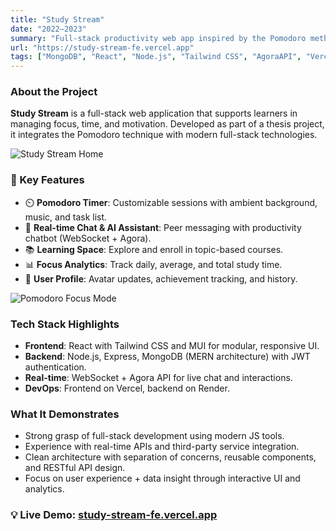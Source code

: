 ```yaml
---
title: "Study Stream"
date: "2022–2023"
summary: "Full-stack productivity web app inspired by the Pomodoro method, featuring real-time chat, course space, and personal learning analytics."
url: "https://study-stream-fe.vercel.app"
tags: ["MongoDB", "React", "Node.js", "Tailwind CSS", "AgoraAPI", "Vercel"]
---
```


### About the Project
**Study Stream** is a full-stack web application that supports learners in managing focus, time, and motivation. Developed as part of a thesis project, it integrates the Pomodoro technique with modern full-stack technologies.

<Image
  src="/en/projects/study/image.png"
  alt="Study Stream Home"
  width={1200}
  height={700}
  size="lg"
  contained
/>

### 🔧 Key Features

- ⏲️ **Pomodoro Timer**: Customizable sessions with ambient background, music, and task list.
- 💬 **Real-time Chat & AI Assistant**: Peer messaging with productivity chatbot (WebSocket + Agora).
- 📚 **Learning Space**: Explore and enroll in topic-based courses.
- 📊 **Focus Analytics**: Track daily, average, and total study time.
- 👤 **User Profile**: Avatar updates, achievement tracking, and history.

<Image
  src="/en/projects/study/custom.png"
  alt="Pomodoro Focus Mode"
  width={1000}
  height={600}
  caption="Custom Pomodoro timer with background and task support."
  size="lg"
  contained
/>

### Tech Stack Highlights

- **Frontend**: React with Tailwind CSS and MUI for modular, responsive UI.
- **Backend**: Node.js, Express, MongoDB (MERN architecture) with JWT authentication.
- **Real-time**: WebSocket + Agora API for live chat and interactions.
- **DevOps**: Frontend on Vercel, backend on Render.

### What It Demonstrates

- Strong grasp of full-stack development using modern JS tools.
- Experience with real-time APIs and third-party service integration.
- Clean architecture with separation of concerns, reusable components, and RESTful API design.
- Focus on user experience + data insight through interactive UI and analytics.

### 💡 Live Demo: [study-stream-fe.vercel.app](https://study-stream-fe.vercel.app)
